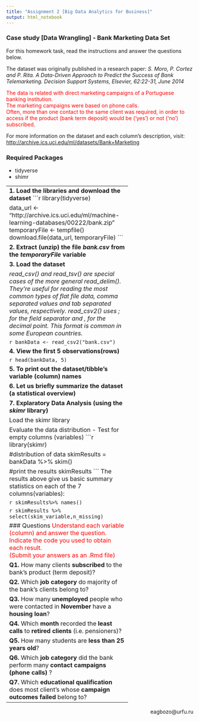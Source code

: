 ```yaml
---
title: "Assignment 2 [Big Data Analytics for Business]" 
output: html_notebook
---
```


### Case study [Data Wrangling] - Bank Marketing Data Set
For this homework task, read the instructions and answer the questions below.

The dataset was originally published in a research paper:
*S. Moro, P. Cortez and P. Rita. A Data-Driven Approach to Predict the Success of Bank Telemarketing. Decision Support Systems, Elsevier, 62:22-31, June 2014*


<span style="color:red">The data is related with direct marketing campaigns of a Portuguese banking institution. 
<br/>The marketing campaigns were based on phone calls. 
<br/>Often, more than one contact to the same client was required, in order to access if the product (bank term deposit) would be ('yes') or not ('no') subscribed.</span>


For more information on the dataset and each column's description, visit: <http://archive.ics.uci.edu/ml/datasets/Bank+Marketing>


### Required Packages
- tidyverse
- shimr


----------------------------------------------
**1. Load the libraries and download the dataset**
```r
library(tidyverse)

data_url <- "http://archive.ics.uci.edu/ml/machine-learning-databases/00222/bank.zip"
temporaryFile <- tempfile()
download.file(data_url, temporaryFile)
```


**2. Extract (unzip) the file *bank.csv* from the *temporaryFile* variable**
```r
unzip(temporaryFile, "bank.csv")
```


**3. Load the dataset**

_read_csv() and read_tsv() are special cases of the more general read_delim(). They're useful for reading the most common types of flat file data, comma separated values and tab separated values, respectively. read_csv2() uses ; for the field separator and , for the decimal point. This format is common in some European countries._

```r
bankData <- read_csv2("bank.csv")
```


**4. View the first 5 observations(rows)**

```r
head(bankData, 5)
```


**5. To print out the dataset/tibble's variable (column) names**
```r
bankData %>%
  names()
```


**6. Let us briefly summarize the dataset (a statistical overview)**
```r
summary(bankData)
```



**7. Explaratory Data Analysis (using the *skimr* library)**

Load the skimr library

Evaluate the data distribution - Test for empty columns (variables)
```r
library(skimr)

#distribution of data
skimResults =
  bankData %>%
  skim()

#print the results
skimResults
```
The results above give us basic summary statistics on each of the 7 columns(variables): 

```r
skimResults%>%
  names()
```

```r
skimResults %>%
  select(skim_variable,n_missing)
```



### Questions
<span style="color:red">
Understand each variable (column) and answer the question. Indicate the code you used to obtain each result.<br/>(Submit your answers as an .Rmd file) 
</span>

**Q1.** How many clients **subscribed** to the bank's product (term deposit)?


**Q2.** Which **job category** do majority of the bank's clients belong to?


**Q3.** How many **unemployed** people who were contacted in **November** have a **housing loan**?


**Q4.** Which **month** recorded the **least calls** to **retired clients** (i.e. pensioners)?


**Q5.** How many students are **less than 25 years old**?


**Q6.** Which **job category** did the bank perform many **contact campaigns (phone calls)** ?


**Q7.** Which **educational qualification** does most client's whose **campaign outcomes failed** belong to?



-----------------------------------------------------

<span style="float:right">eagbozo@urfu.ru</span>